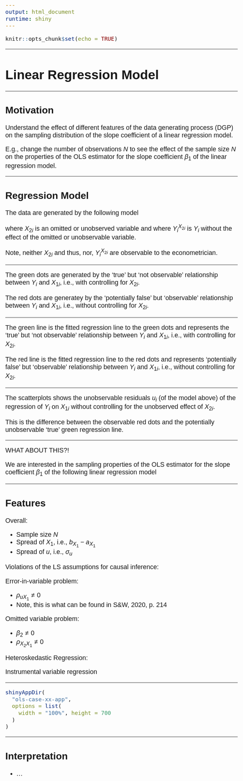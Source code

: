 ```yaml
---
output: html_document
runtime: shiny
---
```


<style>

body{
  font-family: Helvetica;
  font-size: 16pt;
}

</style>

```r
knitr::opts_chunk$set(echo = TRUE)
```

<hr>

# Linear Regression Model

<hr>

## Motivation

Understand the effect of different features of the data generating process (DGP) on the sampling distribution of the slope coefficient of a linear regression model.

E.g., change the number of observations $N$ to see the effect of the sample size $N$ on the properties of the OLS estimator for the slope coefficient $\beta_1$ of the linear regression model.

<hr>

## Regression Model


The data are generated by the following model
                                      
\begin{align}
Y_{i} &= \beta_{0} + \beta_{1} X_{1i} + \beta_{2} X_{2i} + u_{i} \\
Y_{i} - \beta_{1} X_{1i} &= \beta_{0} + \beta_{1} X_{1i} + u_{i} \\
Y_{i}^{X_{2i}} &= \beta_{0} + \beta_{1} X_{1i} + u_{i}
\end{align}
                                        
where $X_{2i}$ is an omitted or unobserved variable and where $Y_{i}^{X_{2i}}$ is $Y_{i}$ without the effect of the omitted or unobservable variable.
                                        
Note, neither $X_{2i}$ and thus, nor, $Y_{i}^{X_{2i}}$ are observable to the econometrician.
                                        
<hr>
                                        
The green dots are generated by the 'true' but 'not observable' relationship between $Y_{i}$ and $X_{1i}$, i.e., with controlling for $X_{2i}$. <br>
                                        
The red dots are generatey by the 'potentially false' but 'observable' relationship between $Y_{i}$ and $X_{1i}$, i.e., without controlling for $X_{2i}$. <br>
                                        
<hr>
                                        
The green line is the fitted regression line to the green dots and represents the 'true' but 'not observable' relationship between $Y_{i}$ and $X_{1i}$, i.e., with controlling for $X_{2i}$. <br>
                                        
The red line is the fitted regression line to the red dots and represents 'potentially false' but 'observable' relationship between $Y_{i}$ and $X_{1i}$, i.e., without controlling for $X_{2i}$. <br>

<hr>

The scatterplots shows the unobservable residuals $u_{i}$ (of the model above) of the regression of $Y_{i}$ on $X_{1i}$ without controlling for the unobserved effect of $X_{2i}$. <br>
                                      
This is the difference between the observable red dots and the potentially unobservable 'true' green regression line. <br>
                                      
<hr>

WHAT ABOUT THIS?!

We are interested in the sampling properties of the OLS estimator for the slope coefficient $\beta_1$ of the following linear regression model

\begin{align}
Y_i &= \beta_0 + \beta_1 X_i + u_i, \\
X_{1i} &\sim U_{\left[a_{X_1}, b_{X_1}\right]}, \\
u_i &\sim N\left(0, \sigma_u\right).
\end{align}

<!-- X_i &\sim N\left(0, \sigma_X\right), \\ -->

<hr>

## Features

Overall:

* Sample size $N$
* Spread of $X_{1}$, i.e., $b_{X_1} - a_{X_1}$
* Spread of $u$, i.e., $\sigma_{u}$

Violations of the LS assumptions for causal inference:

\begin{align}
\text{true:} \;\;\; Y_{1i} &= \beta_{0} + \beta_{1} X_{1i} + \beta_{2} X_{2i} + u_{X_1 i} + u_{i}, \\
\text{observed:} \;\;\; Y_{2i} &= \beta_{0} + \beta_1 X_{1i} + u_{i}^{*}, \\
\text{with:} \;\;\; u_{i}^{*} &= \beta_{2} X_{2i} + u_{x_1 i} + u_{i}.
\end{align}

Error-in-variable problem:

\begin{align}
u_{X_1 i} &= m_{u X_1} X_{1i} \\
m_{u X_1} &= \rho_{u X_1} \frac{\sigma_{X_1}}{\sigma_{u}}
\end{align}

* $\rho_{u X_1} \neq 0$
* Note, this is what can be found in S&W, 2020, p. 214

Omitted variable problem:

\begin{align}
X_{2i} &= m_{X_2 X_1} X_{1i} \\
m_{X_2 X_1} &= \rho_{X_2 X_1} \frac{\sigma_{X_1}}{\sigma_{X_2}}
\end{align}

* $\beta_{2} \neq 0$
* $\rho_{X_2 X_1} \neq 0$

Heteroskedastic Regression:

\begin{align}
u_{i} &\sim N\left(0, \sigma^{2}_{i}\right) \\
\sigma^{2}_{i} &= \text{exp}\left(\gamma_0 + \gamma_1 X_{1i}\right)
\end{align}

Instrumental variable regression



<hr>

```r
shinyAppDir(
  "ols-case-xx-app",
  options = list(
    width = "100%", height = 700
  )
)
```

<hr>

## Interpretation

* ...
